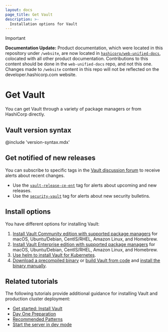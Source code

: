 ```yaml
---
layout: docs
page_title: Get Vault
description: >-
  Installation options for Vault
---
```


> [!IMPORTANT]  
> **Documentation Update:** Product documentation, which were located in this repository under `/website`, are now located in [`hashicorp/web-unified-docs`](https://github.com/hashicorp/web-unified-docs), colocated with all other product documentation. Contributions to this content should be done in the `web-unified-docs` repo, and not this one. Changes made to `/website` content in this repo will not be reflected on the developer.hashicorp.com website.

# Get Vault

You can get Vault through a variety of package managers or from HashiCorp
directly.

## Vault version syntax

@include 'version-syntax.mdx'

## Get notified of new releases

You can subscribe to specific tags in the [Vault discussion forum](https://discuss.hashicorp.com/)
to receive alerts about recent changes.

- Use the
[`vault-release-ce-ent`](https://discuss.hashicorp.com/tag/vault-release-ce-ent)
tag for alerts about upcoming and new releases.
- Use the
  [`security-vault`](https://discuss.hashicorp.com/tag/security-vault) tag for
   alerts about new security bulletins.

## Install options

You have different options for installing Vault:

1. [Install Vault Community edition with supported package managers](/vault/install)
   for macOS, Ubuntu/Debian, CentIS/RHEL, Amazon Linux, and Homebrew.
1. [Install Vault Enterprise edition with supported package managers](/vault/install)
   for macOS, Ubuntu/Debian, CentIS/RHEL, Amazon Linux, and Homebrew.
1. [Use helm to install Vault for Kubernetes](/vault/docs/platform/k8s/helm).
1. [Download a precompiled binary](/vault/install) or
   [build Vault from code](/vault/docs/install/build-from-code) and
   [install the binary manually](/vault/docs/install/install-binary).


## Related tutorials

The following tutorials provide additional guidance for installing Vault and
production cluster deployment:

- [Get started: Install Vault](/vault/tutorials/getting-started/getting-started-install)
- [Day One Preparation](/vault/tutorials/day-one-raft)
- [Recommended Patterns](/vault/tutorials/recommended-patterns)
- [Start the server in dev mode](/vault/tutorials/getting-started/getting-started-dev-server)
